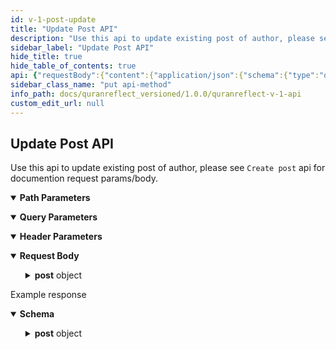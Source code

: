 ```yaml
---
id: v-1-post-update
title: "Update Post API"
description: "Use this api to update existing post of author, please see `Create post` api for documention request params/body."
sidebar_label: "Update Post API"
hide_title: true
hide_table_of_contents: true
api: {"requestBody":{"content":{"application/json":{"schema":{"type":"object","x-examples":{"Example 1":{"post":{"body":"I love #Quran","draft":"0","tag_ids":["5"],"filters_attributes":[{"chapter_id":"4","from":"","to":""},{"chapter_id":"3","from":"1","to":"1"},{"chapter_id":"6","from":"8","to":"11"}]}}},"properties":{"post":{"type":"object","properties":{"body":{"type":"string","description":"post body"},"draft":{"type":"boolean","default":false},"tag_ids":{"type":"array","items":{"type":"string"}},"filters_attributes":{"type":"array","items":{"type":"object","properties":{"chapter_id":{"type":"string"},"from":{"type":"string"},"to":{"type":"string"}}}},"room_id":{"type":"integer"}}}}},"examples":{"Example 1":{"value":{"post":{"body":"I love #Quran","draft":"0","tag_ids":["5"],"filters_attributes":[{"chapter_id":"4","from":"","to":""},{"chapter_id":"3","from":"1","to":"1"},{"chapter_id":"6","from":"8","to":"11"}]}}}}}}},"parameters":[{"name":"access-token","in":"header","schema":{"type":"string"},"description":"user access token","required":true},{"name":"client","in":"header","schema":{"type":"string"},"required":true,"description":"client access token"},{"name":"expiry","in":"header","schema":{"type":"string"},"example":"1531163311","required":true,"description":"timestamp of token expiry "},{"name":"token-type","in":"header","schema":{"type":"string"},"example":"Bearer","required":true,"description":"access token type"},{"name":"uid","in":"header","schema":{"type":"string"},"example":"user@quranreflect.com","required":true,"description":"user uid "},{"name":"client_auth_token","in":"query","required":true,"schema":{"type":"string"},"description":"Client API token"},{"schema":{"type":"number"},"name":"post_id","in":"path","required":true,"description":"post id"}],"responses":{"200":{"description":"Example response","content":{"application/json":{"schema":{"type":"object","properties":{"post":{"type":"object","x-examples":{"Example 1":{"id":442,"body":"i love #allah and #quran","likes":0,"draft":false,"published_at":"June 25, 2018 19:26","room_id":null,"global":true,"editable":true,"deletable":true,"reportable":false,"estimated_reading_time":55018.9,"citation_texts":{"0":[{"id":12480,"citation_id":3,"number":1,"text":"بسم الله الرحمن الرحيم الم","translation_id":1}],"1":[{"id":13149,"citation_id":6,"number":8,"text":"يا أيها الذين آمنوا كونوا قوامين لله شهداء بالقسط ولا يجرمنكم شنآن قوم على ألا تعدلوا اعدلوا هو أقرب للتقوى واتقوا الله إن الله خبير بما تعملون","translation_id":1},{"id":13150,"citation_id":6,"number":9,"text":"وعد الله الذين آمنوا وعملوا الصالحات لهم مغفرة وأجر عظيم","translation_id":1},{"id":13151,"citation_id":6,"number":10,"text":"والذين كفروا وكذبوا بآياتنا أولئك أصحاب الجحيم","translation_id":1},{"id":13152,"citation_id":6,"number":11,"text":"يا أيها الذين آمنوا اذكروا نعمت الله عليكم إذ هم قوم أن يبسطوا إليكم أيديهم فكف أيديهم عنكم واتقوا الله وعلى الله فليتوكل المؤمنون","translation_id":1}]},"language":"ARABIC","detected_translation":1,"views":0,"group":null,"group_link":null,"comments":[],"liked":false,"author":{"id":4,"username":"amerabbas","name":"Amer","verified":false,"profile_img":"/avatar/150/16a085/AMER"},"filters":[{"id":356,"from":null,"to":null,"indicator_text":"surah-3"},{"id":357,"from":1,"to":1,"indicator_text":"surah-2-1"},{"id":358,"from":8,"to":11,"indicator_text":"surah-5-8:11"}],"tags":[{"id":5,"name":"Zohd"},{"id":17,"name":"Allah"},{"id":25,"name":"quran"}]}},"title":"Post","description":"Post/Reflection model","properties":{"id":{"type":"integer","description":"The ID of the post."},"body":{"type":"string","description":"the post text\n"},"likes":{"type":"integer","description":"The number of likes."},"draft":{"type":"boolean","description":"Whether the post should be publicly viewed or not."},"published_at":{"type":"string","description":"The date the post was published at. Format of the date is `MMMM dd, yyyy HH:mm`"},"room_id":{"nullable":true},"global":{"type":"boolean","description":"Whether the post is global or not. A post inside a room can be set to global and becomes visible to everyone."},"editable":{"type":"boolean","description":"Whether the post is editable or not. It will be `true` if the post belongs to the current user."},"deletable":{"type":"boolean","description":"Whether the post is deletable or not. It will be `true` if the post belongs to the current user."},"reportable":{"type":"boolean","description":"Whether the current user can report the post or not."},"citation_texts":{"type":"array","items":{"type":"object","x-examples":{"Example 1":{"id":13,"text":"˹Remember˺ when Joseph said to his father, “O my dear father! Indeed I dreamt of eleven stars, and the sun, and the moon—I saw them prostrating to me!” - Joseph/4","translated_name":"Joseph","from":4,"to":4,"translation_id":5,"klass":"Citation"}},"title":"Citation","description":"QuranReflect Translation/Citation model.","properties":{"id":{"type":"integer"},"text":{"type":"string","description":"translation text"},"translated_name":{"type":"string","description":"name of the translation"},"from":{"type":"integer","description":"from ayah number"},"to":{"type":"integer","description":"to ayah number"},"translation_id":{"type":"integer"}}}},"language":{"type":"string","description":"The language of the post."},"detected_translation":{"type":"integer"},"views":{"type":"integer","description":"The number of views."},"group":{"nullable":true},"group_link":{"nullable":true},"comments":{"type":"array","items":{"type":"object"}},"liked":{"type":"boolean"},"author":{"type":"object","properties":{"id":{"type":"integer"},"username":{"type":"string"},"name":{"type":"string"},"verified":{"type":"boolean"},"profile_img":{"type":"string"}}},"filters":{"type":"array","items":{"type":"object","properties":{"id":{"type":"integer"},"from":{"type":"integer","nullable":true},"to":{"type":"integer","nullable":true},"indicator_text":{"type":"string"}}}},"tags":{"type":"array","items":{"title":"Tag","x-stoplight":{"id":"5nld22q7fx12x"},"type":"object","description":"QuranReflect Tag model.","properties":{"id":{"type":"integer"},"name":{"type":"string","description":"the #tag"}},"x-examples":{"Example 1":{"id":1,"name":"Quran"}}}},"estimated_reading_time":{"type":"number","example":55018.9,"default":0,"format":"float","description":"The average time it takes to read the post"}}}}},"examples":{"Example 1":{"value":{"post":{"id":442,"body":"i love #allah and #quran","likes":0,"draft":false,"published_at":"June 25, 2018 19:26","room_id":null,"global":true,"editable":true,"deletable":true,"reportable":false,"citation_texts":{"0":[{"id":12480,"citation_id":3,"number":1,"text":"بسم الله الرحمن الرحيم الم","translation_id":1}],"1":[{"id":13149,"citation_id":6,"number":8,"text":"يا أيها الذين آمنوا كونوا قوامين لله شهداء بالقسط ولا يجرمنكم شنآن قوم على ألا تعدلوا اعدلوا هو أقرب للتقوى واتقوا الله إن الله خبير بما تعملون","translation_id":1},{"id":13150,"citation_id":6,"number":9,"text":"وعد الله الذين آمنوا وعملوا الصالحات لهم مغفرة وأجر عظيم","translation_id":1},{"id":13151,"citation_id":6,"number":10,"text":"والذين كفروا وكذبوا بآياتنا أولئك أصحاب الجحيم","translation_id":1},{"id":13152,"citation_id":6,"number":11,"text":"يا أيها الذين آمنوا اذكروا نعمت الله عليكم إذ هم قوم أن يبسطوا إليكم أيديهم فكف أيديهم عنكم واتقوا الله وعلى الله فليتوكل المؤمنون","translation_id":1}]},"language":"ARABIC","detected_translation":1,"views":0,"group":null,"group_link":null,"comments":[],"liked":false,"author":{"id":4,"username":"amerabbas","name":"Amer","verified":false,"profile_img":"/avatar/150/16a085/AMER"},"filters":[{"id":356,"from":null,"to":null,"indicator_text":"surah-3"},{"id":357,"from":1,"to":1,"indicator_text":"surah-2-1"},{"id":358,"from":8,"to":11,"indicator_text":"surah-5-8:11"}],"tags":[{"id":5,"name":"Zohd"},{"id":17,"name":"Allah"},{"id":25,"name":"quran"}]}}}}}}}},"operationId":"v1-post-update","tags":["Posts"],"description":"Use this api to update existing post of author, please see `Create post` api for documention request params/body.\n","method":"put","path":"/v1/posts/{post_id}","servers":[{"url":"https://quranreflect.com","description":"Production"}],"securitySchemes":{"apikey":{"name":"client_auth_token","type":"apiKey","in":"query"}},"jsonRequestBodyExample":{"post":{"body":"string","draft":false,"tag_ids":["string"],"filters_attributes":[{"chapter_id":"string","from":"string","to":"string"}],"room_id":0}},"info":{"title":"QuranReflect V1 API","description":"QuranReflect V1 APIs allows your app to interact with https://quranreflect.com resources. \n\n ## Getting started \n\n Our APIs are not public and require an API key. Please contact us via email `amer@qreflect.com` to get yours. \n\n ## User-specific APIs  \n\n All user-specific APIs (For example [Creating a post](/operations/post-create)) require the following headers:  \n\n - `access-token` the user access token, this token can be changed with every request. \n\n - `token-type`  value should always be `Bearer`. \n\n - `client` the client token, this too can be changed with every request. \n\n - `expiry` unix timestamp (in seconds) to indicate when access token will expire. \n\n - `uid` user's unique identifier. \n\n - `Authorization`: complete authorization header. Sample value `Bearer eyJhY2Nlc3MtdG9rZW4iOiJ4cjBrb3g1eXdVM3JrelVMZjhVUzlBIiwidG9rZW4tdHlwZSI6IkJlYXJlciIsImNsaWVudCI6IkpQeFJCRTloVmRBbDlTX1BVdEhJN2ciLCJleHBpcnkiOiIxNzA1OTQwNTQ3IiwidWlkIjoiYW1lci5hYmJhc0BtYWlsaW5hdG9yLmNvbSJ9`. \n\n The values of `access-token`, `client`, `expiry`, and `uid` headers will be returned in the response of [User Sign in API](/operations/user-signin).","version":"1.0.0"},"postman":{"name":"Update Post API","description":{"content":"Use this api to update existing post of author, please see `Create post` api for documention request params/body.\n","type":"text/plain"},"url":{"path":["v1","posts",":post_id"],"host":["{{baseUrl}}"],"query":[{"disabled":false,"description":{"content":"(Required) Client API token","type":"text/plain"},"key":"client_auth_token","value":""}],"variable":[{"disabled":false,"description":{"content":"(Required) post id","type":"text/plain"},"type":"any","value":"","key":"post_id"}]},"header":[{"disabled":false,"description":{"content":"(Required) user access token","type":"text/plain"},"key":"access-token","value":""},{"disabled":false,"description":{"content":"(Required) client access token","type":"text/plain"},"key":"client","value":""},{"disabled":false,"description":{"content":"(Required) timestamp of token expiry ","type":"text/plain"},"key":"expiry","value":""},{"disabled":false,"description":{"content":"(Required) access token type","type":"text/plain"},"key":"token-type","value":""},{"disabled":false,"description":{"content":"(Required) user uid ","type":"text/plain"},"key":"uid","value":""},{"key":"Content-Type","value":"application/json"},{"key":"Accept","value":"application/json"}],"method":"PUT","body":{"mode":"raw","raw":"\"\"","options":{"raw":{"language":"json"}}}}}
sidebar_class_name: "put api-method"
info_path: docs/quranreflect_versioned/1.0.0/quranreflect-v-1-api
custom_edit_url: null
---
```



## Update Post API



Use this api to update existing post of author, please see `Create post` api for documention request params/body.


<details style={{"marginBottom":"1rem"}} data-collapsed={false} open={true}><summary style={{}}><strong>Path Parameters</strong></summary><div><ul><ParamsItem className={"paramsItem"} param={{"schema":{"type":"number"},"name":"post_id","in":"path","required":true,"description":"post id"}}></ParamsItem></ul></div></details><details style={{"marginBottom":"1rem"}} data-collapsed={false} open={true}><summary style={{}}><strong>Query Parameters</strong></summary><div><ul><ParamsItem className={"paramsItem"} param={{"name":"client_auth_token","in":"query","required":true,"schema":{"type":"string"},"description":"Client API token"}}></ParamsItem></ul></div></details><details style={{"marginBottom":"1rem"}} data-collapsed={false} open={true}><summary style={{}}><strong>Header Parameters</strong></summary><div><ul><ParamsItem className={"paramsItem"} param={{"name":"access-token","in":"header","schema":{"type":"string"},"description":"user access token","required":true}}></ParamsItem><ParamsItem className={"paramsItem"} param={{"name":"client","in":"header","schema":{"type":"string"},"required":true,"description":"client access token"}}></ParamsItem><ParamsItem className={"paramsItem"} param={{"name":"expiry","in":"header","schema":{"type":"string"},"example":"1531163311","required":true,"description":"timestamp of token expiry "}}></ParamsItem><ParamsItem className={"paramsItem"} param={{"name":"token-type","in":"header","schema":{"type":"string"},"example":"Bearer","required":true,"description":"access token type"}}></ParamsItem><ParamsItem className={"paramsItem"} param={{"name":"uid","in":"header","schema":{"type":"string"},"example":"user@quranreflect.com","required":true,"description":"user uid "}}></ParamsItem></ul></div></details><MimeTabs><TabItem label={"application/json"} value={"application/json-schema"}><details style={{}} data-collapsed={false} open={true}><summary style={{"textAlign":"left"}}><strong>Request Body</strong></summary><div style={{"textAlign":"left","marginLeft":"1rem"}}></div><ul style={{"marginLeft":"1rem"}}><SchemaItem collapsible={true} className={"schemaItem"}><details style={{}}><summary style={{}}><strong>post</strong><span style={{"opacity":"0.6"}}> object</span></summary><div style={{"marginLeft":"1rem"}}><SchemaItem collapsible={false} name={"body"} required={false} schemaName={"string"} qualifierMessage={undefined} schema={{"type":"string","description":"post body"}}></SchemaItem><SchemaItem collapsible={false} name={"draft"} required={false} schemaName={"boolean"} qualifierMessage={undefined} schema={{"type":"boolean","default":false}}></SchemaItem><SchemaItem collapsible={false} name={"tag_ids"} required={false} schemaName={"string[]"} qualifierMessage={undefined} schema={{"type":"array","items":{"type":"string"}}}></SchemaItem><SchemaItem collapsible={true} className={"schemaItem"}><details style={{}}><summary style={{}}><strong>filters_attributes</strong><span style={{"opacity":"0.6"}}> object[]</span></summary><div style={{"marginLeft":"1rem"}}><li><div style={{"fontSize":"var(--ifm-code-font-size)","opacity":"0.6","marginLeft":"-.5rem","paddingBottom":".5rem"}}>Array [</div></li><SchemaItem collapsible={false} name={"chapter_id"} required={false} schemaName={"string"} qualifierMessage={undefined} schema={{"type":"string"}}></SchemaItem><SchemaItem collapsible={false} name={"from"} required={false} schemaName={"string"} qualifierMessage={undefined} schema={{"type":"string"}}></SchemaItem><SchemaItem collapsible={false} name={"to"} required={false} schemaName={"string"} qualifierMessage={undefined} schema={{"type":"string"}}></SchemaItem><li><div style={{"fontSize":"var(--ifm-code-font-size)","opacity":"0.6","marginLeft":"-.5rem"}}>]</div></li></div></details></SchemaItem><SchemaItem collapsible={false} name={"room_id"} required={false} schemaName={"integer"} qualifierMessage={undefined} schema={{"type":"integer"}}></SchemaItem></div></details></SchemaItem></ul></details></TabItem></MimeTabs><div><ApiTabs><TabItem label={"200"} value={"200"}><div>

Example response

</div><div><MimeTabs schemaType={"response"}><TabItem label={"application/json"} value={"application/json"}><SchemaTabs><TabItem label={"Schema"} value={"Schema"}><details style={{}} data-collapsed={false} open={true}><summary style={{"textAlign":"left"}}><strong>Schema</strong></summary><div style={{"textAlign":"left","marginLeft":"1rem"}}></div><ul style={{"marginLeft":"1rem"}}><SchemaItem collapsible={true} className={"schemaItem"}><details style={{}}><summary style={{}}><strong>post</strong><span style={{"opacity":"0.6"}}> object</span></summary><div style={{"marginLeft":"1rem"}}><div style={{"marginTop":".5rem","marginBottom":".5rem"}}>

Post/Reflection model

</div><SchemaItem collapsible={false} name={"id"} required={false} schemaName={"integer"} qualifierMessage={undefined} schema={{"type":"integer","description":"The ID of the post."}}></SchemaItem><SchemaItem collapsible={false} name={"body"} required={false} schemaName={"string"} qualifierMessage={undefined} schema={{"type":"string","description":"the post text\n"}}></SchemaItem><SchemaItem collapsible={false} name={"likes"} required={false} schemaName={"integer"} qualifierMessage={undefined} schema={{"type":"integer","description":"The number of likes."}}></SchemaItem><SchemaItem collapsible={false} name={"draft"} required={false} schemaName={"boolean"} qualifierMessage={undefined} schema={{"type":"boolean","description":"Whether the post should be publicly viewed or not."}}></SchemaItem><SchemaItem collapsible={false} name={"published_at"} required={false} schemaName={"string"} qualifierMessage={undefined} schema={{"type":"string","description":"The date the post was published at. Format of the date is `MMMM dd, yyyy HH:mm`"}}></SchemaItem><SchemaItem collapsible={false} name={"room_id"} required={false} schemaName={""} qualifierMessage={undefined} schema={{"nullable":true}}></SchemaItem><SchemaItem collapsible={false} name={"global"} required={false} schemaName={"boolean"} qualifierMessage={undefined} schema={{"type":"boolean","description":"Whether the post is global or not. A post inside a room can be set to global and becomes visible to everyone."}}></SchemaItem><SchemaItem collapsible={false} name={"editable"} required={false} schemaName={"boolean"} qualifierMessage={undefined} schema={{"type":"boolean","description":"Whether the post is editable or not. It will be `true` if the post belongs to the current user."}}></SchemaItem><SchemaItem collapsible={false} name={"deletable"} required={false} schemaName={"boolean"} qualifierMessage={undefined} schema={{"type":"boolean","description":"Whether the post is deletable or not. It will be `true` if the post belongs to the current user."}}></SchemaItem><SchemaItem collapsible={false} name={"reportable"} required={false} schemaName={"boolean"} qualifierMessage={undefined} schema={{"type":"boolean","description":"Whether the current user can report the post or not."}}></SchemaItem><SchemaItem collapsible={true} className={"schemaItem"}><details style={{}}><summary style={{}}><strong>citation_texts</strong><span style={{"opacity":"0.6"}}> object[]</span></summary><div style={{"marginLeft":"1rem"}}><li><div style={{"fontSize":"var(--ifm-code-font-size)","opacity":"0.6","marginLeft":"-.5rem","paddingBottom":".5rem"}}>Array [</div></li><SchemaItem collapsible={false} name={"id"} required={false} schemaName={"integer"} qualifierMessage={undefined} schema={{"type":"integer"}}></SchemaItem><SchemaItem collapsible={false} name={"text"} required={false} schemaName={"string"} qualifierMessage={undefined} schema={{"type":"string","description":"translation text"}}></SchemaItem><SchemaItem collapsible={false} name={"translated_name"} required={false} schemaName={"string"} qualifierMessage={undefined} schema={{"type":"string","description":"name of the translation"}}></SchemaItem><SchemaItem collapsible={false} name={"from"} required={false} schemaName={"integer"} qualifierMessage={undefined} schema={{"type":"integer","description":"from ayah number"}}></SchemaItem><SchemaItem collapsible={false} name={"to"} required={false} schemaName={"integer"} qualifierMessage={undefined} schema={{"type":"integer","description":"to ayah number"}}></SchemaItem><SchemaItem collapsible={false} name={"translation_id"} required={false} schemaName={"integer"} qualifierMessage={undefined} schema={{"type":"integer"}}></SchemaItem><li><div style={{"fontSize":"var(--ifm-code-font-size)","opacity":"0.6","marginLeft":"-.5rem"}}>]</div></li></div></details></SchemaItem><SchemaItem collapsible={false} name={"language"} required={false} schemaName={"string"} qualifierMessage={undefined} schema={{"type":"string","description":"The language of the post."}}></SchemaItem><SchemaItem collapsible={false} name={"detected_translation"} required={false} schemaName={"integer"} qualifierMessage={undefined} schema={{"type":"integer"}}></SchemaItem><SchemaItem collapsible={false} name={"views"} required={false} schemaName={"integer"} qualifierMessage={undefined} schema={{"type":"integer","description":"The number of views."}}></SchemaItem><SchemaItem collapsible={false} name={"group"} required={false} schemaName={""} qualifierMessage={undefined} schema={{"nullable":true}}></SchemaItem><SchemaItem collapsible={false} name={"group_link"} required={false} schemaName={""} qualifierMessage={undefined} schema={{"nullable":true}}></SchemaItem><SchemaItem collapsible={false} name={"comments"} required={false} schemaName={"object[]"} qualifierMessage={undefined} schema={{"type":"array","items":{"type":"object"}}}></SchemaItem><SchemaItem collapsible={false} name={"liked"} required={false} schemaName={"boolean"} qualifierMessage={undefined} schema={{"type":"boolean"}}></SchemaItem><SchemaItem collapsible={true} className={"schemaItem"}><details style={{}}><summary style={{}}><strong>author</strong><span style={{"opacity":"0.6"}}> object</span></summary><div style={{"marginLeft":"1rem"}}><SchemaItem collapsible={false} name={"id"} required={false} schemaName={"integer"} qualifierMessage={undefined} schema={{"type":"integer"}}></SchemaItem><SchemaItem collapsible={false} name={"username"} required={false} schemaName={"string"} qualifierMessage={undefined} schema={{"type":"string"}}></SchemaItem><SchemaItem collapsible={false} name={"name"} required={false} schemaName={"string"} qualifierMessage={undefined} schema={{"type":"string"}}></SchemaItem><SchemaItem collapsible={false} name={"verified"} required={false} schemaName={"boolean"} qualifierMessage={undefined} schema={{"type":"boolean"}}></SchemaItem><SchemaItem collapsible={false} name={"profile_img"} required={false} schemaName={"string"} qualifierMessage={undefined} schema={{"type":"string"}}></SchemaItem></div></details></SchemaItem><SchemaItem collapsible={true} className={"schemaItem"}><details style={{}}><summary style={{}}><strong>filters</strong><span style={{"opacity":"0.6"}}> object[]</span></summary><div style={{"marginLeft":"1rem"}}><li><div style={{"fontSize":"var(--ifm-code-font-size)","opacity":"0.6","marginLeft":"-.5rem","paddingBottom":".5rem"}}>Array [</div></li><SchemaItem collapsible={false} name={"id"} required={false} schemaName={"integer"} qualifierMessage={undefined} schema={{"type":"integer"}}></SchemaItem><SchemaItem collapsible={false} name={"from"} required={false} schemaName={"integer"} qualifierMessage={undefined} schema={{"type":"integer","nullable":true}}></SchemaItem><SchemaItem collapsible={false} name={"to"} required={false} schemaName={"integer"} qualifierMessage={undefined} schema={{"type":"integer","nullable":true}}></SchemaItem><SchemaItem collapsible={false} name={"indicator_text"} required={false} schemaName={"string"} qualifierMessage={undefined} schema={{"type":"string"}}></SchemaItem><li><div style={{"fontSize":"var(--ifm-code-font-size)","opacity":"0.6","marginLeft":"-.5rem"}}>]</div></li></div></details></SchemaItem><SchemaItem collapsible={true} className={"schemaItem"}><details style={{}}><summary style={{}}><strong>tags</strong><span style={{"opacity":"0.6"}}> object[]</span></summary><div style={{"marginLeft":"1rem"}}><li><div style={{"fontSize":"var(--ifm-code-font-size)","opacity":"0.6","marginLeft":"-.5rem","paddingBottom":".5rem"}}>Array [</div></li><SchemaItem collapsible={false} name={"id"} required={false} schemaName={"integer"} qualifierMessage={undefined} schema={{"type":"integer"}}></SchemaItem><SchemaItem collapsible={false} name={"name"} required={false} schemaName={"string"} qualifierMessage={undefined} schema={{"type":"string","description":"the #tag"}}></SchemaItem><li><div style={{"fontSize":"var(--ifm-code-font-size)","opacity":"0.6","marginLeft":"-.5rem"}}>]</div></li></div></details></SchemaItem><SchemaItem collapsible={false} name={"estimated_reading_time"} required={false} schemaName={"float"} qualifierMessage={undefined} schema={{"type":"number","example":55018.9,"default":0,"format":"float","description":"The average time it takes to read the post"}}></SchemaItem></div></details></SchemaItem></ul></details></TabItem><TabItem label={"Example (from schema)"} value={"Example (from schema)"}><ResponseSamples responseExample={"{\n  \"post\": {\n    \"id\": 0,\n    \"body\": \"string\",\n    \"likes\": 0,\n    \"draft\": true,\n    \"published_at\": \"string\",\n    \"global\": true,\n    \"editable\": true,\n    \"deletable\": true,\n    \"reportable\": true,\n    \"citation_texts\": [\n      {\n        \"id\": 0,\n        \"text\": \"string\",\n        \"translated_name\": \"string\",\n        \"from\": 0,\n        \"to\": 0,\n        \"translation_id\": 0\n      }\n    ],\n    \"language\": \"string\",\n    \"detected_translation\": 0,\n    \"views\": 0,\n    \"comments\": [\n      {}\n    ],\n    \"liked\": true,\n    \"author\": {\n      \"id\": 0,\n      \"username\": \"string\",\n      \"name\": \"string\",\n      \"verified\": true,\n      \"profile_img\": \"string\"\n    },\n    \"filters\": [\n      {\n        \"id\": 0,\n        \"from\": 0,\n        \"to\": 0,\n        \"indicator_text\": \"string\"\n      }\n    ],\n    \"tags\": [\n      {\n        \"id\": 0,\n        \"name\": \"string\"\n      }\n    ],\n    \"estimated_reading_time\": 55018.9\n  }\n}"} language={"json"}></ResponseSamples></TabItem><TabItem label={"Example 1"} value={"Example 1"}><ResponseSamples responseExample={"{\n  \"post\": {\n    \"id\": 442,\n    \"body\": \"i love #allah and #quran\",\n    \"likes\": 0,\n    \"draft\": false,\n    \"published_at\": \"June 25, 2018 19:26\",\n    \"room_id\": null,\n    \"global\": true,\n    \"editable\": true,\n    \"deletable\": true,\n    \"reportable\": false,\n    \"citation_texts\": {\n      \"0\": [\n        {\n          \"id\": 12480,\n          \"citation_id\": 3,\n          \"number\": 1,\n          \"text\": \"بسم الله الرحمن الرحيم الم\",\n          \"translation_id\": 1\n        }\n      ],\n      \"1\": [\n        {\n          \"id\": 13149,\n          \"citation_id\": 6,\n          \"number\": 8,\n          \"text\": \"يا أيها الذين آمنوا كونوا قوامين لله شهداء بالقسط ولا يجرمنكم شنآن قوم على ألا تعدلوا اعدلوا هو أقرب للتقوى واتقوا الله إن الله خبير بما تعملون\",\n          \"translation_id\": 1\n        },\n        {\n          \"id\": 13150,\n          \"citation_id\": 6,\n          \"number\": 9,\n          \"text\": \"وعد الله الذين آمنوا وعملوا الصالحات لهم مغفرة وأجر عظيم\",\n          \"translation_id\": 1\n        },\n        {\n          \"id\": 13151,\n          \"citation_id\": 6,\n          \"number\": 10,\n          \"text\": \"والذين كفروا وكذبوا بآياتنا أولئك أصحاب الجحيم\",\n          \"translation_id\": 1\n        },\n        {\n          \"id\": 13152,\n          \"citation_id\": 6,\n          \"number\": 11,\n          \"text\": \"يا أيها الذين آمنوا اذكروا نعمت الله عليكم إذ هم قوم أن يبسطوا إليكم أيديهم فكف أيديهم عنكم واتقوا الله وعلى الله فليتوكل المؤمنون\",\n          \"translation_id\": 1\n        }\n      ]\n    },\n    \"language\": \"ARABIC\",\n    \"detected_translation\": 1,\n    \"views\": 0,\n    \"group\": null,\n    \"group_link\": null,\n    \"comments\": [],\n    \"liked\": false,\n    \"author\": {\n      \"id\": 4,\n      \"username\": \"amerabbas\",\n      \"name\": \"Amer\",\n      \"verified\": false,\n      \"profile_img\": \"/avatar/150/16a085/AMER\"\n    },\n    \"filters\": [\n      {\n        \"id\": 356,\n        \"from\": null,\n        \"to\": null,\n        \"indicator_text\": \"surah-3\"\n      },\n      {\n        \"id\": 357,\n        \"from\": 1,\n        \"to\": 1,\n        \"indicator_text\": \"surah-2-1\"\n      },\n      {\n        \"id\": 358,\n        \"from\": 8,\n        \"to\": 11,\n        \"indicator_text\": \"surah-5-8:11\"\n      }\n    ],\n    \"tags\": [\n      {\n        \"id\": 5,\n        \"name\": \"Zohd\"\n      },\n      {\n        \"id\": 17,\n        \"name\": \"Allah\"\n      },\n      {\n        \"id\": 25,\n        \"name\": \"quran\"\n      }\n    ]\n  }\n}"} language={"json"}></ResponseSamples></TabItem></SchemaTabs></TabItem></MimeTabs></div></TabItem></ApiTabs></div>
      